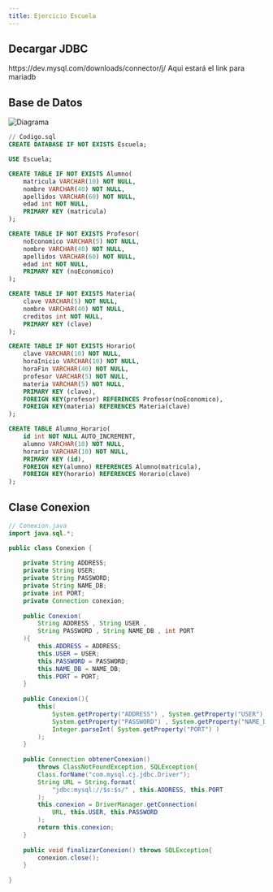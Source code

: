 ```yaml
---
title: Ejercicio Escuela
---
```



## Decargar JDBC

<Tabs>
  <TabItem label="MYSQL">
    https://dev.mysql.com/downloads/connector/j/
  </TabItem>
  <TabItem label="MariaDB">
    Aqui estará el link para mariadb
  </TabItem>
</Tabs>

## Base de Datos 

![Diagrama](/Ejemplos/diagrama.png)

```sql 
// Codigo.sql 
CREATE DATABASE IF NOT EXISTS Escuela;

USE Escuela;

CREATE TABLE IF NOT EXISTS Alumno(
    matricula VARCHAR(10) NOT NULL,
    nombre VARCHAR(40) NOT NULL,
    apellidos VARCHAR(60) NOT NULL,
    edad int NOT NULL,
    PRIMARY KEY (matricula)
);

CREATE TABLE IF NOT EXISTS Profesor(
    noEconomico VARCHAR(5) NOT NULL,
    nombre VARCHAR(40) NOT NULL,
    apellidos VARCHAR(60) NOT NULL,
    edad int NOT NULL,
    PRIMARY KEY (noEconomico)
);

CREATE TABLE IF NOT EXISTS Materia(
    clave VARCHAR(5) NOT NULL,
    nombre VARCHAR(40) NOT NULL,
    creditos int NOT NULL,
    PRIMARY KEY (clave)
);

CREATE TABLE IF NOT EXISTS Horario(
    clave VARCHAR(10) NOT NULL,
    horaInicio VARCHAR(10) NOT NULL,
    horaFin VARCHAR(40) NOT NULL,
    profesor VARCHAR(5) NOT NULL,
    materia VARCHAR(5) NOT NULL,
    PRIMARY KEY (clave),
    FOREIGN KEY(profesor) REFERENCES Profesor(noEconomico),
    FOREIGN KEY(materia) REFERENCES Materia(clave)
);

CREATE TABLE Alumno_Horario(
    id int NOT NULL AUTO_INCREMENT,
    alumno VARCHAR(10) NOT NULL,
    horario VARCHAR(10) NOT NULL,
    PRIMARY KEY (id),
    FOREIGN KEY(alumno) REFERENCES Alumno(matricula),
    FOREIGN KEY(horario) REFERENCES Horario(clave)
);
```

## Clase Conexion

```java 
// Conexion.java
import java.sql.*;

public class Conexion {
    
    private String ADDRESS;
    private String USER;
    private String PASSWORD;
    private String NAME_DB;
    private int PORT;
    private Connection conexion;
    
    public Conexion( 
        String ADDRESS , String USER , 
        String PASSWORD , String NAME_DB , int PORT 
    ){
        this.ADDRESS = ADDRESS;
        this.USER = USER;
        this.PASSWORD = PASSWORD;
        this.NAME_DB = NAME_DB;
        this.PORT = PORT;
    }
    
    public Conexion(){
        this( 
            System.getProperty("ADDRESS") , System.getProperty("USER"), 
            System.getProperty("PASSWORD") , System.getProperty("NAME_DB"),
            Integer.parseInt( System.getProperty("PORT") )
        );
    }
    
    public Connection obtenerConexion() 
        throws ClassNotFoundException, SQLException{
        Class.forName("com.mysql.cj.jdbc.Driver");
        String URL = String.format( 
            "jdbc:mysql://$s:$s/" , this.ADDRESS, this.PORT 
        );
        this.conexion = DriverManager.getConnection( 
            URL, this.USER, this.PASSWORD 
        );
        return this.conexion;
    }
    
    public void finalizarConexion() throws SQLException{
        conexion.close();
    }
    
}
```